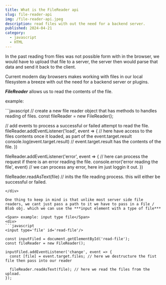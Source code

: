 ```yaml
---
title: What is the FileReader api
slug: file-reader-api
img: /file-reader-api.jpeg
description: read files with out the need for a backend server.
published: 2024-04-21
category: 
  - javascript
  - HTML
---
```


In the past reading from files was not possible form with in the browser, we would have to upload that file to a server, the server then would parse that data and send it back to the client.

Current modern day browsers makes working with files in our local filesystem a breeze with out the need for a backend server or plugins.

***FileReader*** allows us to read the contents of the file. 

<Span> example: </Span>
<div>
```javascript
  // create a new file reader object that has methods to handles reading of files.
  const fileReader = new FileReader();
  
  // add events to process a successful or failed attempt to read the file.
  fileReader.addEventListener('load', event => {
    // here have access to the files contents once it loaded, as part of the event.target.result
    console.log(event.target.result) // event.target.result has the contents of the file.
  })

  fileReader.addEventListener('error', event => {
    // here can process the request if there is an error reading the file.
    console.error('error reading the file', event) // we can process any error, here im just loggin it out.
  })

  fileReader.readAsText(file) // inits the file reading process. this will either be successful or failed.

```
</div>

One thing to keep in mind is that unlike most server side file readers, we cant just pass a path to it we have to pass in a File / Blob obj. which we can use the ***input element with a type of file***

<Span> example: input type file</Span>
<div>
```javascript
<input type='file' id='read-file'/>

const inputFiled = document.getElementById('read-file');
const fileReader = new FileReader();

inputFiled.addEventListener('change', event => {
  const [file] = event.target.files; // here we destructure the fist file then pass into our reader

  fileReader.readAsText(file); // here we read the files from the upload.
});
```
</div>
